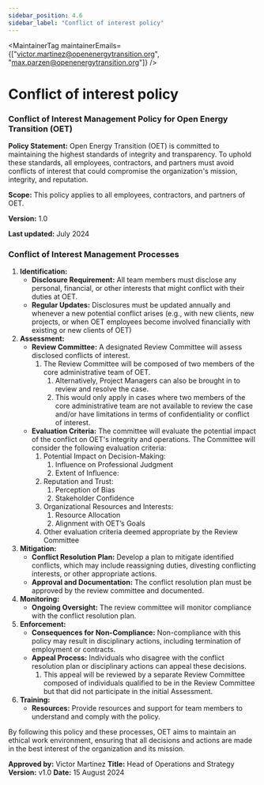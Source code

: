 ```yaml
---
sidebar_position: 4.6
sidebar_label: "Conflict of interest policy"
---
```



<MaintainerTag maintainerEmails={["victor.martinez@openenergytransition.org", "max.parzen@openenergytransition.org"]} />

# Conflict of interest policy

<ControlledDocBanner />

### **Conflict of Interest Management Policy for Open Energy Transition (OET)**

**Policy Statement:** Open Energy Transition (OET) is committed to maintaining the highest standards of integrity and transparency. To uphold these standards, all employees, contractors, and partners must avoid conflicts of interest that could compromise the organization's mission, integrity, and reputation.

**Scope:** This policy applies to all employees, contractors, and partners of OET.

**Version:** 1.0

**Last updated:** July 2024

### **Conflict of Interest Management Processes**

1. **Identification:**
    - **Disclosure Requirement:** All team members must disclose any personal, financial, or other interests that might conflict with their duties at OET.
    - **Regular Updates:** Disclosures must be updated annually and whenever a new potential conflict arises (e.g., with new clients, new projects, or when OET employees become involved financially with existing or new clients of OET)
2. **Assessment:**
    - **Review Committee:** A designated Review Committee will assess disclosed conflicts of interest.
        1. The Review Committee will be composed of two members of the core administrative team of OET.
            1. Alternatively, Project Managers can also be brought in to review and resolve the case.
            2. This would only apply in cases where two members of the core administrative team are not available to review the case and/or have limitations in terms of confidentiality or conflict of interest.
    - **Evaluation Criteria:** The committee will evaluate the potential impact of the conflict on OET's integrity and operations. The Committee will consider the following evaluation criteria:
        1. Potential Impact on Decision-Making:
            1. Influence on Professional Judgment
            2. Extent of Influence:
        2. Reputation and Trust:
            1. Perception of Bias
            2. Stakeholder Confidence
        3. Organizational Resources and Interests:
            1. Resource Allocation
            2. Alignment with OET’s Goals
        4. Other evaluation criteria deemed appropriate by the Review Committee
3. **Mitigation:**
    - **Conflict Resolution Plan:** Develop a plan to mitigate identified conflicts, which may include reassigning duties, divesting conflicting interests, or other appropriate actions.
    - **Approval and Documentation:** The conflict resolution plan must be approved by the review committee and documented.
4. **Monitoring:**
    - **Ongoing Oversight:** The review committee will monitor compliance with the conflict resolution plan.
5. **Enforcement:**
    - **Consequences for Non-Compliance:** Non-compliance with this policy may result in disciplinary actions, including termination of employment or contracts.
    - **Appeal Process:** Individuals who disagree with the conflict resolution plan or disciplinary actions can appeal these decisions.
        1. This appeal will be reviewed by a separate Review Committee composed of individuals qualified to be in the Review Committee but that did not participate in the initial Assessment.
6. **Training:**
    - **Resources:** Provide resources and support for team members to understand and comply with the policy.

By following this policy and these processes, OET aims to maintain an ethical work environment, ensuring that all decisions and actions are made in the best interest of the organization and its mission.

**Approved by:** Victor Martinez
**Title:** Head of Operations and Strategy
**Version:** v1.0
**Date:** 15 August 2024
